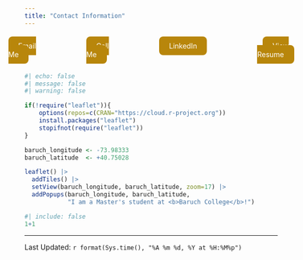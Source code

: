```yaml
---
title: "Contact Information"
---
```


<div style="display: flex; justify-content: center; gap: 100px;">
  <a href="mailto:jonathan.sucucsocoy@baruchmail.cuny.edu" target="_blank" 
     style="background-color:#b8860b; color:white; padding:10px 20px; border-radius:8px; text-decoration:none;">
    Email Me
  </a>
  
  <a href="tel:+19317875840" 
     style="background-color:#b8860b; color:white; padding:10px 20px; border-radius:8px; text-decoration:none;">
    Call Me
  </a>
  
  
   <a href="https://www.linkedin.com/in/jonathan-socoy/" 
     style="background-color:#b8860b; color:white; padding:10px 20px; border-radius:8px; text-decoration:none;">
    LinkedIn
  </a>
  
  
  <div style="text-align: center;">
  <a href="Resume.pdf" target="_blank" style="background-color:#b8860b; color:white; padding:10px 20px; border-radius:8px; text-decoration:none;">
    View Resume
  </a>
</div>

</div>



```r
#| echo: false
#| message: false
#| warning: false

if(!require("leaflet")){
    options(repos=c(CRAN="https://cloud.r-project.org"))
    install.packages("leaflet")
    stopifnot(require("leaflet"))
}

baruch_longitude <- -73.98333
baruch_latitude  <- +40.75028

leaflet() |>
  addTiles() |>
  setView(baruch_longitude, baruch_latitude, zoom=17) |>
  addPopups(baruch_longitude, baruch_latitude, 
            "I am a Master's student at <b>Baruch College</b>!")
```


```r
#| include: false
1+1
```
--------------
Last Updated: `r format(Sys.time(), "%A %m %d, %Y at %H:%M%p")`